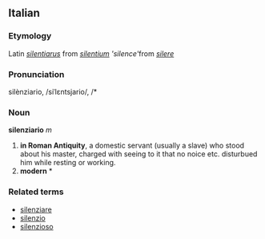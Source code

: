 ==Italian==
===Etymology===
Latin ''[[silentiarus]]'' from ''[[silentium]] 'silence' ''from ''[[silere]]''
===Pronunciation===
silènziario, /siˈlɛntsjario/, /*
===Noun===
'''silenziario''' ''m''

# '''in Roman Antiquity''', a domestic servant (usually a slave) who stood about his master, charged with seeing to it that no noice etc. disturbued him while resting or working. 
# '''modern''' * 

===Related terms===
*[[silenziare]]
*[[silenzio]]
*[[silenzioso]]